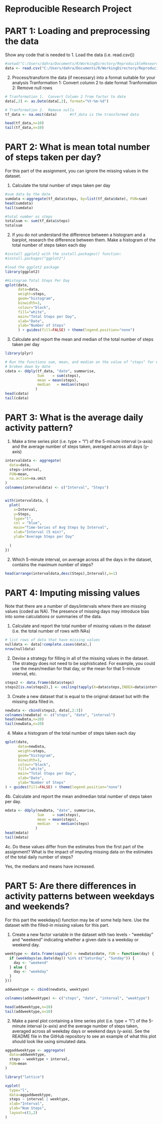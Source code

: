 Reproducible Research Project
==============================


PART 1:  Loading and preprocessing the data
=============================================
Show any code that is needed to
1.  Load the data (i.e. read.csv())

```r
#setwd("C:/Users/dahra/Documents/R/WorkingDirectory/ReproducibleResearch")
data <- read.csv("C:/Users/dahra/Documents/R/WorkingDirectory/ReproducibleResearch/activity.csv")

```

2.	Process/transform the data (if necessary) into a format suitable for your analysis
    Tranformation 1:  Convert column 2 to date format
    Tranformation 2:  Remove null rows
```r

# Tranformation 1.  Convert Column 2 from factor to date
data[,2] <- as.Date(data[,2], format="%Y-%m-%d")

# Tranformation 2.  Remove nulls
tf_data <- na.omit(data)      #tf_data is the transformed data

head(tf_data,n=10)
tail(tf_data,n=10)
```

PART 2:  What is mean total number of steps taken per day?
============================================================
For this part of the assignment, you can ignore the missing values in the dataset.

1.	Calculate the total number of steps taken per day

```r
#sum data by the date
sumdata <-aggregate(tf_data$steps, by=list(tf_data$date), FUN=sum)
head(sumdata)
tail(sumdata)

#total number os steps
totalsum <- sum(tf_data$steps)
totalsum

```

2.  If you do not understand the difference between a histogram and a barplot, research the difference between them. Make a histogram of the total number of steps taken each day
```r
#install ggplot2 with the install.packages() function:
#install.packages("ggplot2")

#load the ggplot2 package
library(ggplot2)

#Histogram Total Steps Per Day
qplot(date, 
      data=data, 
      weight=steps, 
      geom="histogram", 
      binwidth=1, 
      colour="black", 
      fill="white",
      main="Total Steps per Day",
      xlab="Date",
      ylab="Number of Steps"
      ) + guides(fill=FALSE) + theme(legend.position="none")

```

3.  Calculate and report the mean and median of the total number of steps taken per day
```r
library(plyr)

# Run the functions sum, mean, and median on the value of "steps" for each group, 
# broken down by date
cdata <- ddply(tf_data, "date", summarise,
               Sum    = sum(steps),
               mean = mean(steps),
               median   = median(steps)
              )
head(cdata)
tail(cdata)

```

PART 3:  What is the average daily activity pattern?
==================================

1.  Make a time series plot (i.e. type = "l") of the 5-minute interval (x-axis) and the average number of steps taken, averaged across all days (y-axis)

```r
intervaldata <- aggregate(
  data=data,
  steps~interval,
  FUN=mean,
  na.action=na.omit
)
colnames(intervaldata) <- c("Interval", "Steps")


with(intervaldata, {
  plot(
    x=Interval,
    y=Steps,
    type="l",
    col = "blue",
    main="Time-Series of Avg Steps by Interval",
    xlab="Interval (5 min)",
    ylab="Average Steps per Day"
    
  )
})
```


2.	Which 5-minute interval, on average across all the days in the dataset, contains the maximum number of steps?

```r
head(arrange(intervaldata,desc(Steps),Interval),n=1)
```

PART 4:  Imputing missing values
==================================
Note that there are a number of days/intervals where there are missing values (coded as NA). The presence of missing days may introduce bias into some calculations or summaries of the data.

1.  Calculate and report the total number of missing values in the dataset (i.e. the total number of rows with NAs)

```r

# list rows of data that have missing values 
nulldata <- data[!complete.cases(data),]
nrow(nulldata)

```

2.	Devise a strategy for filling in all of the missing values in the dataset. The strategy does not need to be sophisticated. For example, you could use the mean/median for that day, or the mean for that 5-minute interval, etc.

```r
steps2 <- data.frame(data$steps)
steps2[is.na(steps2),] <- ceiling(tapply(X=data$steps,INDEX=data$interval,FUN=mean,na.rm=TRUE))

```

3.	Create a new dataset that is equal to the original dataset but with the missing data filled in.

```r
newData <- cbind(steps2, data[,2:3])
colnames(newData) <- c("steps", "date", "interval")
head(newData,n=20)
tail(newData,n=20)
```

4.	Make a histogram of the total number of steps taken each day 

```r
qplot(date, 
      data=newData, 
      weight=steps, 
      geom="histogram", 
      binwidth=1, 
      colour="black", 
      fill="white",
      main="Total Steps per Day",
      xlab="Date",
      ylab="Number of Steps"
) + guides(fill=FALSE) + theme(legend.position="none")

```

4b. Calculate and report the mean andmedian total number of steps taken per day. 

```r
mdata <- ddply(newData, "date", summarise,
               Sum    = sum(steps),
               mean = mean(steps),
               median   = median(steps)
              )
head(mdata)
tail(mdata)
```
4c. Do these values differ from the estimates from the first part of the assignment? What is the impact of imputing missing data on the estimates of the total daily number of steps?

Yes, the medians and means have increased.

PART 5:  Are there differences in activity patterns between weekdays and weekends?
======================================================================
For this part the weekdays() function may be of some help here. Use the dataset with the filled-in missing values for this part.

1.	Create a new factor variable in the dataset with two levels - "weekday" and "weekend" indicating whether a given date is a weekday or weekend day.

```r
weektype <- data.frame(sapply(X = newData$date, FUN = function(day) {
  if (weekdays(as.Date(day)) %in% c("Saturday", "Sunday")) {
    day <- "weekend"
  } else {
    day <- "weekday"
  }
}))

addweektype <- cbind(newData, weektype)

colnames(addweektype) <- c("steps", "date", "interval", "weektype")

head(addweektype,n=10)
tail(addweektype,n=10)
```


2.	Make a panel plot containing a time series plot (i.e. type = "l") of the 5-minute interval (x-axis) and the average number of steps taken, averaged across all weekday days or weekend days (y-axis). See the README file in the GitHub repository to see an example of what this plot should look like using simulated data.

```r
aggaddweektype <- aggregate(
  data=addweektype,
  steps ~ weektype + interval,
  FUN=mean
)

library("lattice")

xyplot(
  type="l",
  data=aggaddweektype,
  steps ~ interval | weektype,
  xlab="Interval",
  ylab="Num Steps",
  layout=c(1,2)
)

```